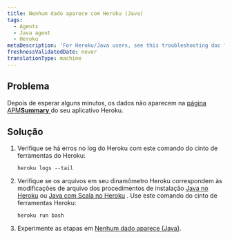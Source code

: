 ```yaml
---
title: Nenhum dado aparece com Heroku (Java)
tags:
  - Agents
  - Java agent
  - Heroku
metaDescription: 'For Heroku/Java users, see this troubleshooting doc for installation problems'
freshnessValidatedDate: never
translationType: machine
---
```


## Problema

Depois de esperar alguns minutos, os dados não aparecem na [página APM<DNT>**Summary**</DNT> ](/docs/apm/applications-menu/monitoring/apm-overview-page)do seu aplicativo Heroku.

## Solução

1. Verifique se há erros no log do Heroku com este comando do cinto de ferramentas do Heroku:

   ```
   heroku logs --tail
   ```

2. Verifique se os arquivos em seu dinamômetro Heroku correspondem às modificações de arquivo dos procedimentos de instalação [Java no Heroku](/docs/agents/java-agent/heroku/java-agent-heroku) ou [Java com Scala no Heroku](/docs/agents/java-agent/heroku/java-agent-scala-heroku) . Use este comando do cinto de ferramentas Heroku:

   ```
   heroku run bash
   ```

3. Experimente as etapas em [Nenhum dado aparece (Java)](/docs/agents/java-agent/troubleshooting/no-data-appears-java).